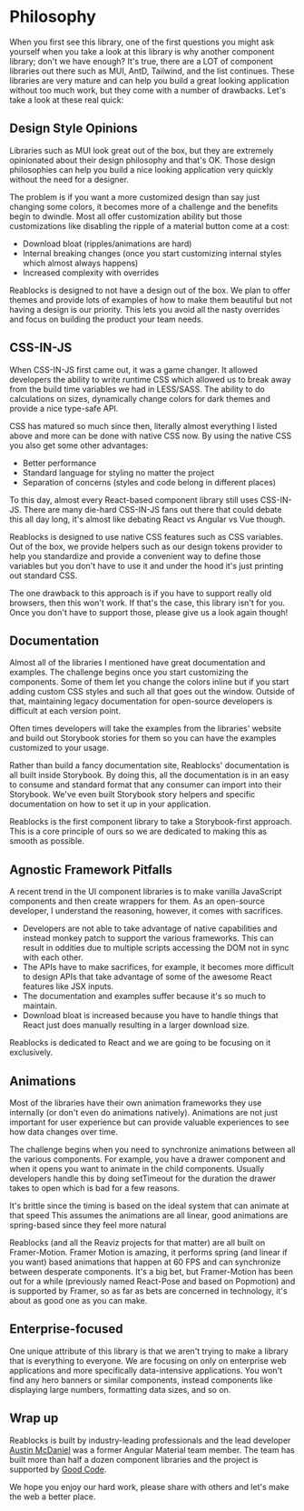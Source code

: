 
<Meta title="Docs/Getting Started/Philosophy" />

# Philosophy
When you first see this library, one of the first questions you
might ask yourself when you take a look at this library is
why another component library; don't we have enough? It's true,
there are a LOT of component libraries out there such as MUI, AntD,
Tailwind, and the list continues. These libraries are very mature and
can help you build a great looking application without too much work,
but they come with a number of drawbacks. Let's take a look at these real quick:

## Design Style Opinions
Libraries such as MUI look great out of the box, but they are extremely
opinionated about their design philosophy and that's OK. Those design
philosophies can help you build a nice looking application very quickly
without the need for a designer.

The problem is if you want a more customized design than say just changing
some colors, it becomes more of a challenge and the benefits begin to dwindle.
Most all offer customization ability but those customizations like disabling the
ripple of a material button come at a cost:

- Download bloat (ripples/animations are hard)
- Internal breaking changes (once you start customizing internal styles which
almost always happens)
- Increased complexity with overrides

Reablocks is designed to not have a design out of the box. We plan to offer
themes and provide lots of examples of how to make them beautiful but not having
a design is our priority. This lets you avoid all the nasty overrides and focus
on building the product your team needs.

## CSS-IN-JS
When CSS-IN-JS first came out, it was a game changer. It allowed developers the
ability to write runtime CSS which allowed us to break away from the build time
variables we had in LESS/SASS. The ability to do calculations on sizes, dynamically
change colors for dark themes and provide a nice type-safe API.

CSS has matured so much since then, literally almost everything I listed above and
more can be done with native CSS now. By using the native CSS you also get some
other advantages:

- Better performance
- Standard language for styling no matter the project
- Separation of concerns (styles and code belong in different places)

To this day, almost every React-based component library still uses CSS-IN-JS.
There are many die-hard CSS-IN-JS fans out there that could debate this all day long,
it's almost like debating React vs Angular vs Vue though.

Reablocks is designed to use native CSS features such as CSS variables.
Out of the box, we provide helpers such as our design tokens provider to
help you standardize and provide a convenient way to define those variables
but you don't have to use it and under the hood it's just printing out standard CSS.

The one drawback to this approach is if you have to support really old browsers,
then this won't work. If that's the case, this library isn't for you. Once you don't
have to support those, please give us a look again though!

## Documentation
Almost all of the libraries I mentioned have great documentation and examples.
The challenge begins once you start customizing the components. Some of them let
you change the colors inline but if you start adding custom CSS styles and such
all that goes out the window. Outside of that, maintaining legacy documentation
for open-source developers is difficult at each version point.

Often times developers will take the examples from the libraries' website and
build out Storybook stories for them so you can have the examples customized to your usage.

Rather than build a fancy documentation site, Reablocks' documentation is
all built inside Storybook. By doing this, all the documentation is in an
easy to consume and standard format that any consumer can import into
their Storybook. We've even built Storybook story helpers and specific
documentation on how to set it up in your application.

Reablocks is the first component library to take a Storybook-first approach.
This is a core principle of ours so we are dedicated to making this as smooth as possible.

## Agnostic Framework Pitfalls
A recent trend in the UI component libraries is to make vanilla JavaScript
components and then create wrappers for them. As an open-source developer,
I understand the reasoning, however, it comes with sacrifices.

- Developers are not able to take advantage of native capabilities and instead
monkey patch to support the various frameworks. This can result in oddities due
to multiple scripts accessing the DOM not in sync with each other.
- The APIs have to make sacrifices, for example, it becomes more difficult to
design APIs that take advantage of some of the awesome React features like JSX inputs.
- The documentation and examples suffer because it's so much to maintain.
- Download bloat is increased because you have to handle things that React just
does manually resulting in a larger download size.

Reablocks is dedicated to React and we are going to be focusing on it exclusively.

## Animations
Most of the libraries have their own animation frameworks
they use internally (or don't even do animations natively).
Animations are not just important for user experience but can provide
valuable experiences to see how data changes over time.

The challenge begins when you need to synchronize animations between
all the various components. For example, you have a drawer component
and when it opens you want to animate in the child components. Usually
developers handle this by doing setTimeout for the duration the drawer
takes to open which is bad for a few reasons.

It's brittle since the timing is based on the ideal system that can animate at that speed
This assumes the animations are all linear, good animations are
spring-based since they feel more natural

Reablocks (and all the Reaviz projects for that matter) are all built on Framer-Motion.
Framer Motion is amazing, it performs spring (and linear if you want) based animations
that happen at 60 FPS and can synchronize between desperate components.
It's a big bet, but Framer-Motion has been out for a while (previously named
React-Pose and based on Popmotion) and is supported by Framer, so as far as bets
are concerned in technology, it's about as good one as you can make.

## Enterprise-focused
One unique attribute of this library is that we aren't trying to make a
library that is everything to everyone. We are focusing on only on
enterprise web applications and more specifically data-intensive applications.
You won't find any hero banners or similar components, instead components like
displaying large numbers, formatting data sizes, and so on.

## Wrap up
Reablocks is built by industry-leading professionals and the lead developer
[Austin McDaniel](https://github.com/amcdnl) was a former Angular Material team
member. The team has built  more than half a dozen component libraries and the project
is supported by [Good Code](https://goodcode.us).

We hope you enjoy our hard work, please share with others and let's
make the web a better place.
